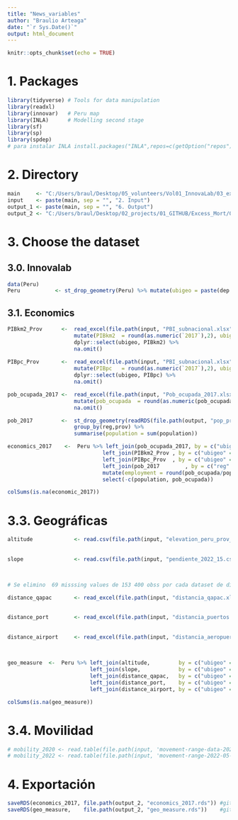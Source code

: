 ```yaml
---
title: "News_variables"
author: "Braulio Arteaga"
date: "`r Sys.Date()`"
output: html_document
---
```


```r
knitr::opts_chunk$set(echo = TRUE)
```

# 1. Packages 

```r
library(tidyverse) # Tools for data manipulation 
library(readxl)
library(innovar)   # Peru map 
library(INLA)      # Modelling second stage 
library(sf)
library(sp)
library(spdep)
# para instalar INLA install.packages("INLA",repos=c(getOption("repos"),INLA="https://inla.r-inla-download.org/R/stable"), dep=TRUE) 
```


# 2. Directory

```r
main     <- "C:/Users/braul/Desktop/05_volunteers/Vol01_InnovaLab/03_excess_mortality/db_SINADEF/"
input    <- paste(main, sep = "", "2. Input")
output_1 <- paste(main, sep = "", "6. Output")
output_2 <- "C:/Users/braul/Desktop/02_projects/01_GITHUB/Excess_Mort/03_Second_Stage/Generate database/1.pca/01_DB"
```



# 3. Choose the dataset 

## 3.0. Innovalab

```r
data(Peru)
Peru           <- st_drop_geometry(Peru) %>% mutate(ubigeo = paste(dep.code, prov.code,"00", sep = "")) %>% group_by(ubigeo, dep, prov) %>% summarise() %>% rename(reg = dep)
```


## 3.1. Economics

```r
PIBkm2_Prov      <-  read_excel(file.path(input, "PBI_subnacional.xlsx"), sheet = "PIBkm2_Prov") %>% 
                     mutate(PIBkm2  = round(as.numeric(`2017`),2), ubigeo = sprintf("%06d", Ubigeo)) %>% 
                     dplyr::select(ubigeo, PIBkm2) %>% 
                     na.omit()
    
PIBpc_Prov       <-  read_excel(file.path(input, "PBI_subnacional.xlsx"), sheet = "PIBpc_Prov") %>% 
                     mutate(PIBpc   = round(as.numeric(`2017`),2), ubigeo = sprintf("%06d", Ubigeo)) %>%  
                     dplyr::select(ubigeo, PIBpc) %>% 
                     na.omit()

pob_ocupada_2017 <-  read_excel(file.path(input, "Pob_ocupada_2017.xlsx")) %>% 
                     mutate(pob_ocupada  = round(as.numeric(pob_ocupada),2)) %>% 
                     na.omit()

pob_2017         <-  st_drop_geometry(readRDS(file.path(output, "pop_prov_G2_2017.rdata"))) %>%
                     group_by(reg,prov) %>% 
                     summarise(population = sum(population))

```


```r
economics_2017    <-  Peru %>% left_join(pob_ocupada_2017, by = c("ubigeo" = "ubigeo"))            %>% 
                              left_join(PIBkm2_Prov , by = c("ubigeo" = "ubigeo"))                %>%   
                              left_join(PIBpc_Prov  , by = c("ubigeo" = "ubigeo"))                %>% 
                              left_join(pob_2017        , by = c("reg" = "reg", "prov" = "prov")) %>% 
                              mutate(employment = round(pob_ocupada/population, 2)) %>%   
                              select(-c(population, pob_ocupada))

colSums(is.na(economic_2017))                                               
```

# 3.3. Geográficas

```r
altitude             <- read.csv(file.path(input, "elevation_peru_prov_2022_15_v1.csv")) %>% mutate(altitude = round(median, 2) , ubigeo = paste(sep = "", sprintf("%04d", IDPROV) ,"00")) %>% 
                                                                                             select(ubigeo, altitude) 
        
slope                <- read.csv(file.path(input, "pendiente_2022_15.csv")) %>% mutate(slope = round(median, 2) , ubigeo = paste(sep = "", sprintf("%04d", IDPROV) ,"00")) %>% 
                                                                        select(ubigeo, slope) 


# Se elimino  69 misssing values de 153 400 obss por cada dataset de ditancia

distance_qapac       <- read_excel(file.path(input, "distancia_qapac.xlsx"))      %>%  filter(UBIGEO != "") %>%   
                                                                                       mutate(ubigeo = paste(sep = "", substr(UBIGEO, 1,4), "00"))  %>% 
                                                                                       group_by(ubigeo) %>% summarise(distance_qapac = round(median(distance_km2),2))
distance_port        <- read_excel(file.path(input, "distancia_puertos.xlsx"))    %>%  filter(UBIGEO != "") %>% 
                                                                                       mutate(ubigeo = paste(sep = "", substr(UBIGEO, 1,4), "00"))  %>% 
                                                                                       group_by(ubigeo) %>% summarise(distance_port = round(median(distancia_km2_puerto),2))
distance_airport     <- read_excel(file.path(input, "distancia_aeropuerto.xlsx")) %>%  filter(UBIGEO != "") %>% 
                                                                                       mutate(ubigeo = paste(sep = "", substr(UBIGEO, 1,4), "00"))  %>% 
                                                                                       group_by(ubigeo) %>% summarise(distance_airpot = round(median(distancia_km2_aeropuerto),2))

```


```r
geo_measure  <-  Peru %>% left_join(altitude,         by = c("ubigeo" = "ubigeo")) %>% 
                          left_join(slope,            by = c("ubigeo" = "ubigeo")) %>%  
                          left_join(distance_qapac,   by = c("ubigeo" = "ubigeo")) %>% 
                          left_join(distance_port,    by = c("ubigeo" = "ubigeo")) %>% 
                          left_join(distance_airport, by = c("ubigeo" = "ubigeo"))

colSums(is.na(geo_measure))

```


# 3.4. Movilidad

```r
# mobility_2020 <- read.table(file.path(input, 'movement-range-data-2020-03-01--2020-12-31.txt') , header = TRUE, sep = "\t") %>% filter(country == "PER") %>% mutate(year = substr(ds,1,4))
# mobility_2022 <- read.table(file.path(input, 'movement-range-2022-05-22.txt') , header = TRUE, sep = "\t") 
```


# 4. Exportación

```r
saveRDS(economics_2017, file.path(output_2, "economics_2017.rds")) #github
saveRDS(geo_measure,    file.path(output_2, "geo_measure.rds"))    #github
```





